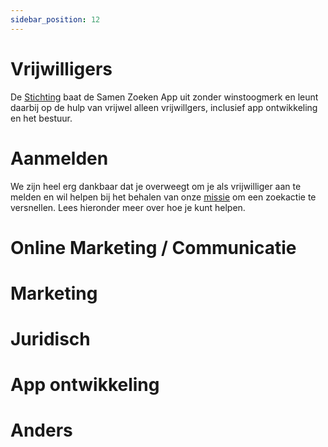 ```yaml
---
sidebar_position: 12
---
```


# Vrijwilligers

De [Stichting](./stichting) baat de Samen Zoeken App uit zonder winstoogmerk en leunt daarbij op de hulp van vrijwel alleen vrijwillgers, inclusief app ontwikkeling en het bestuur.

# Aanmelden
We zijn heel erg dankbaar dat je overweegt om je als vrijwilliger aan te melden en wil helpen bij het behalen van onze [missie](./stichting) om een zoekactie te versnellen.
 Lees hieronder meer over hoe je kunt helpen. 

# Online Marketing / Communicatie

# Marketing

# Juridisch

# App ontwikkeling

# Anders 
